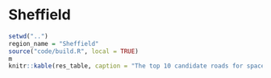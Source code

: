 
# Sheffield

```r
setwd("..")
region_name = "Sheffield"
source("code/build.R", local = TRUE)
m
knitr::kable(res_table, caption = "The top 10 candidate roads for space reallocation for pop-up active transport infrastructure according to methods developed for the project.", digits = 0)
```